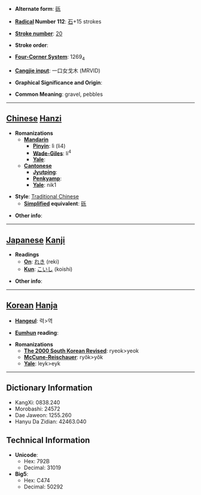 * '''Alternate form''': [[砾]]

* '''[[Wiktionary:Chinese radical index| Radical]] Number 112''': [[Wiktionary:Chinese radical index 石|石]]+15 strokes

* '''[[Wiktionary:Chinese total strokes index|Stroke number]]''': [[Wiktionary:Chinese total strokes index 20|20]]

* '''Stroke order''': 

* '''[[Wiktionary:Chinese four corner index|Four-Corner System]]''': 1269<sub>4</sub>

* '''[[Wiktionary:Chinese Cangjie index|Cangjie input]]''': 一口女戈木 (MRVID)

* '''Graphical Significance and Origin''': 

* '''Common Meaning''': gravel, pebbles

----

== [[Chinese]] [[Hanzi]] ==

* '''Romanizations'''
** '''[[Mandarin]]'''
*** '''[[Pinyin]]''': lì (li4)
*** '''[[Wade-Giles]]''': li<sup>4</sup>
*** '''[[Yale]]''': 
** '''[[Cantonese]]'''
*** '''[[Jyutping]]''':
*** '''[[Penkyamp]]''': 
*** '''[[Yale]]''': nik1

* '''Style''': [[Traditional Chinese]] 
** '''[[Simplified Chinese|Simplified]] equivalent''': [[砾]]

* '''Other info''': 

----

== [[Japanese]] [[Kanji]] ==

* '''Readings'''
** '''[[On]]''': [[れき]] (reki)
** '''[[Kun]]''': [[こいし]] (koishi)

* '''Other info''':  

----

== [[Korean]] [[Hanja]] ==

* '''[[Hangeul]]''': 력>역

* '''[[Eumhun]] reading''': 

* '''Romanizations'''
** '''[[The 2000 South Korean Revised Romanization|The 2000 South Korean Revised]]''': ryeok>yeok
** '''[[McCune-Reischauer]]''': ryŏk>yŏk
** '''[[Yale]]''': leyk>eyk

----

== Dictionary Information ==

* KangXi: 0838.240
* Morobashi: 24572
* Dae Jaweon: 1255.260
* Hanyu Da Zidian: 42463.040

== Technical Information ==

* '''Unicode''':
** Hex: 792B
** Decimal: 31019
* '''Big5''':
** Hex: C474
** Decimal: 50292